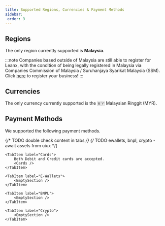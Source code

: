 ```yaml
---
title: Supported Regions, Currencies & Payment Methods
sidebar:
 order: 3
---
```


## Regions
The only region currently supported is __Malaysia__. 

:::note
Companies based outside of Malaysia are still able to register for Leanx, with the condition of being legally registered in Malaysia via Companies Commission of Malaysia / Suruhanjaya Syarikat Malaysia (SSM). Click <a href="https://www.ssm.com.my/Pages/Home.aspx" target="_blank" rel="noopener">here</a> to register your business!
:::

## Currencies
The only currency currently supported is the 🇲🇾 Malaysian Ringgit (MYR).

## Payment Methods
We supported the following payment methods.

{/* TODO double check content in tabs */}
{/* TODO ewallets, bnpl, crypto - await assets from uiux */}
<Tabs>
    <TabItem label="Online Banking">
        <Banks />
    </TabItem>

    <TabItem label="Cards">
        Both Debit and Credit cards are accepted.
        <Cards />
    </TabItem>

    <TabItem label="E-Wallets"> 
        <EmptySection />
    </TabItem>

    <TabItem label="BNPL"> 
        <EmptySection />
    </TabItem>

    <TabItem label="Crypto"> 
        <EmptySection />
    </TabItem>
</Tabs>